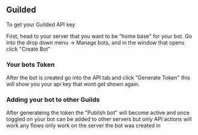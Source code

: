 ## Guilded

To get your Guilded API key

First, head to your server that you want to be "home base" for your bot.
Go into the drop down menu -> Manage bots, and in the window that opens click "Create Bot"

### Your bots Token
After the bot is created go into the API tab and click "Generate Token" this will show you your api key that wont get shown again.

### Adding your bot to other Guilds
After generateing the token the "Publish bot" will become active and once toggled on your bot can be added to other servers but only API actions will work any flows only work on the server the bot was created in

